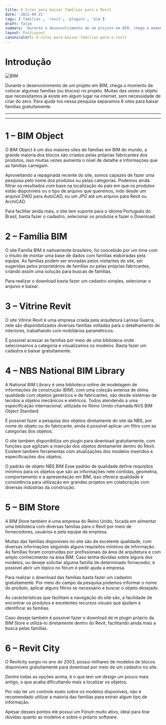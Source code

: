 ```yaml
---
title: 6 Sites para baixar famílias para o Revit
date: '2021-09-21'
tags: ['familias', 'revit', 'plugins', 'bim']
draft: false
summary: 'Durante o desenvolvimento de um projeto em BIM, chega o momento de colocar algumas famílias (ou blocos) no projeto. Muitas das vezes o objeto que necessitamos já existe em algum lugar na internet, sem necessidade de criar do zero. Para ajudá-los nessa pesquisa separamos 6 sites para baixar famílias gratuitamente.'
layout: PostLayout
canonicalUrl: 6-sites-para-baixar-familias-para-o-revit
---
```


# Introdução

![BIM](/static/images/fabricantes-brasileiras-com-biblioteca-em-bim/conexoes-tigre.PNG)

Durante o desenvolvimento de um projeto em BIM, chega o momento de colocar algumas famílias (ou blocos) no projeto. Muitas das vezes o objeto que necessitamos já existe em algum lugar na internet, sem necessidade de criar do zero. Para ajudá-los nessa pesquisa separamos 6 sites para baixar famílias gratuitamente.

---

<TOCInline toc={props.toc} asDisclosure />

---

# 1 – BIM Object

O BIM Object é um dos maiores sites de famílias em BIM do mundo, a grande maioria dos blocos são criados pelas próprias fabricantes dos produtos, isso muitas vezes aumenta o nível de detalhe e informações que as famílias carregam.

Aproveitando a repaginada recente do site, somos capazes de fazer uma pesquisa pelo nome dos produtos ou pelas categorias. Podemos ainda filtrar os resultados com base na localização do país em que os produtos estão disponíveis ou o tipo de arquivo que queremos, indo desde um arquivo DWG para AutoCAD, ou um JPG até um arquivo para Revit ou ArchiCAD.

Para facilitar ainda mais, o site tem suporte para o idioma Português do Brasil, basta fazer o cadastro, selecionar os produtos e fazer o Download.

# 2 – Família BIM

O site Família BIM é nativamente brasileiro, foi concebido por um time com o intuito de montar uma base de dados com famílias elaboradas pela equipe. As famílias podem ser enviadas pelos visitantes do site, ser sugeridas pelos proprietários de famílias ou pelas próprias fabricantes, criando assim uma solução para buscas de famílias.

Para realizar o download basta fazer um cadastro simples, selecionar o arquivo e baixar.

# 3 – Vitrine Revit

O site Vitrine Revit é uma empresa criada pela arquitetura Larissa Guerra, nele são disponibilizados diversas famílias voltadas para o detalhamento de interiores, trabalhando com mobiliários paramétricos.

É possível acessar as famílias por meio de uma biblioteca onde selecionamos a categoria e visualizamos os modelos. Basta fazer um cadastra e baixar gratuitamente.

# 4 – NBS National BIM Library

A National BIM Library é uma biblioteca online de modelagem de informações de construção (BIM), com uma coleção extensa de ótima qualidade com objetos genéricos e de fabricantes, são desde sistemas de tecidos a objetos mecânicos e elétricos. Todos atendendo a uma especificação internacional, utilizada no Reino Unido chamada NVS BIM Object Standard.

É possível fazer a pesquisa dos objetos diretamente do site da NBS, por nome do objeto ou do fabricante, ainda é possível aplicar um filtro com as categorias dos objetos.

O site também disponibiliza um plugin para download gratuitamente, com funções que agilizam a inserção dos objetos diretamente dentro do Revit. Existem também ferramentas com atualizações dos modelos inseridos e especificações dos objetos.

O padrão de objeto NBS BIM
Esse padrão de qualidade define requisitos mínimos para os objetos que são as informações nele contidas, geometria, comportamento e a apresentação em BIM, isso oferece qualidade e consistência para utilização em grandes projetos em colaboração com diversas indústrias da construção.

# 5 – BIM Store

A BIM Store também é uma empresa do Reino Unido, focada em alimentar uma biblioteca com diversas famílias para o Revit por meio de fornecedores, usuários e pela equipe da empresa.

Muitas das famílias disponíveis no site são de excelente qualidade, com diversas informações seguindo alguns requisitos mínimos de informação. As famílias foram construídas por profissionais da área de arquitetura e com amplo conhecimento na área BIM. Caso tenha dúvidas sobre alguns dos modelos, ou deseje solicitar alguma família de determinado fornecedor, é possível abrir um tópico no fórum e pedir ajuda a empresa.

Para realizar o download das famílias basta fazer um cadastro gratuitamente. Por meio do campo da pesquisa podemos informar o nome do produto, aplicar alguns filtros se necessário e buscar o objeto desejado.

As características que facilitam a navegação do site são, a facilidade de encontrar os produtos e excelentes recursos visuais que ajudam a identificar as famílias.

Caso deseje também é possível fazer o download de m plugin próprio da BIM Store e utilizá-lo diretamente dentro do Revit, facilitando ainda mais a busca pelas famílias.

# 6 – Revit City

O Revitcity surgiu no ano de 2003, possui milhares de modelos de blocos disponíveis gratuitamente para download por meio de um cadastro no site.

Dentre todas as opções acima, é o que tem um design um pouco mais antigo, o que acaba dificultando mais a localizar os objetos.

Por não ter um controle exato sobre os modelos disponíveis, não é recomendado utilizar a maioria das famílias para extrair algum tipo de informação.

Apesar desses pontos ele possui um Fórum muito ativo, ideal para tirar dúvidas quanto as modelos e sobre o próprio software.
